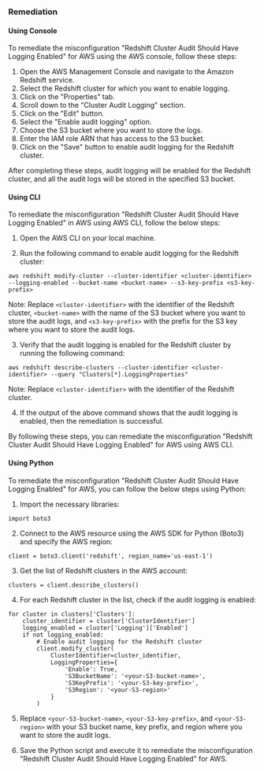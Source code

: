 ### Remediation

#### Using Console

To remediate the misconfiguration "Redshift Cluster Audit Should Have Logging Enabled" for AWS using the AWS console, follow these steps:

1. Open the AWS Management Console and navigate to the Amazon Redshift service.
2. Select the Redshift cluster for which you want to enable logging.
3. Click on the "Properties" tab.
4. Scroll down to the "Cluster Audit Logging" section.
5. Click on the "Edit" button.
6. Select the "Enable audit logging" option.
7. Choose the S3 bucket where you want to store the logs.
8. Enter the IAM role ARN that has access to the S3 bucket.
9. Click on the "Save" button to enable audit logging for the Redshift cluster.

After completing these steps, audit logging will be enabled for the Redshift cluster, and all the audit logs will be stored in the specified S3 bucket.

#### Using CLI

To remediate the misconfiguration "Redshift Cluster Audit Should Have Logging Enabled" in AWS using AWS CLI, follow the below steps:

1. Open the AWS CLI on your local machine.

2. Run the following command to enable audit logging for the Redshift cluster:

```
aws redshift modify-cluster --cluster-identifier <cluster-identifier> --logging-enabled --bucket-name <bucket-name> --s3-key-prefix <s3-key-prefix>
```

Note: Replace `<cluster-identifier>` with the identifier of the Redshift cluster, `<bucket-name>` with the name of the S3 bucket where you want to store the audit logs, and `<s3-key-prefix>` with the prefix for the S3 key where you want to store the audit logs.

3. Verify that the audit logging is enabled for the Redshift cluster by running the following command:

```
aws redshift describe-clusters --cluster-identifier <cluster-identifier> --query "Clusters[*].LoggingProperties"
```

Note: Replace `<cluster-identifier>` with the identifier of the Redshift cluster.

4. If the output of the above command shows that the audit logging is enabled, then the remediation is successful.

By following these steps, you can remediate the misconfiguration "Redshift Cluster Audit Should Have Logging Enabled" for AWS using AWS CLI.

#### Using Python

To remediate the misconfiguration "Redshift Cluster Audit Should Have Logging Enabled" for AWS, you can follow the below steps using Python:

1. Import the necessary libraries:

```
import boto3
```

2. Connect to the AWS resource using the AWS SDK for Python (Boto3) and specify the AWS region:

```
client = boto3.client('redshift', region_name='us-east-1')
```

3. Get the list of Redshift clusters in the AWS account:

```
clusters = client.describe_clusters()
```

4. For each Redshift cluster in the list, check if the audit logging is enabled:

```
for cluster in clusters['Clusters']:
    cluster_identifier = cluster['ClusterIdentifier']
    logging_enabled = cluster['Logging']['Enabled']
    if not logging_enabled:
        # Enable audit logging for the Redshift cluster
        client.modify_cluster(
            ClusterIdentifier=cluster_identifier,
            LoggingProperties={
                'Enable': True,
                'S3BucketName': '<your-S3-bucket-name>',
                'S3KeyPrefix': '<your-S3-key-prefix>',
                'S3Region': '<your-S3-region>'
            }
        )
```

5. Replace `<your-S3-bucket-name>`, `<your-S3-key-prefix>`, and `<your-S3-region>` with your S3 bucket name, key prefix, and region where you want to store the audit logs.

6. Save the Python script and execute it to remediate the misconfiguration "Redshift Cluster Audit Should Have Logging Enabled" for AWS.

